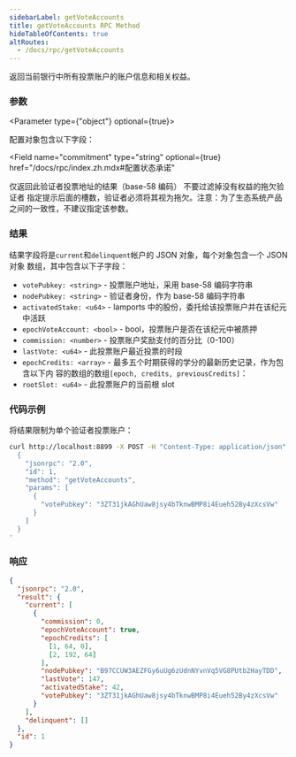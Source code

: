 ```yaml
---
sidebarLabel: getVoteAccounts
title: getVoteAccounts RPC Method
hideTableOfContents: true
altRoutes:
  - /docs/rpc/getVoteAccounts
---
```


返回当前银行中所有投票账户的账户信息和相关权益。

<DocSideBySide>

<DocLeftSide>

### 参数

<Parameter type={"object"} optional={true}>

配置对象包含以下字段：

<Field
  name="commitment"
  type="string"
  optional={true}
  href="/docs/rpc/index.zh.mdx#配置状态承诺"
></Field>

<Field name="votePubkey" type="string" optional={true}>
  仅返回此验证者投票地址的结果（base-58 编码）
</Field>

<Field name="keepUnstakedDelinquents" type="bool" optional={true}>
  不要过滤掉没有权益的拖欠验证者
</Field>

<Field name="delinquentSlotDistance" type="u64" optional={true}>
  指定提示后面的槽数，验证者必须将其视为拖欠。注意：为了生态系统产品之间的一致性，不建议指定该参数。
</Field>

</Parameter>

### 结果

结果字段将是`current`和`delinquent`帐户的 JSON 对象，每个对象包含一个 JSON 对象
数组，其中包含以下子字段：

- `votePubkey: <string>` - 投票账户地址，采用 base-58 编码字符串
- `nodePubkey: <string>` - 验证者身份，作为 base-58 编码字符串
- `activatedStake: <u64>` - lamports 中的股份，委托给该投票账户并在该纪元中活跃
- `epochVoteAccount: <bool>` - bool，投票账户是否在该纪元中被质押
- `commission: <number>` - 投票账户奖励支付的百分比（0-100）
- `lastVote: <u64>` - 此投票账户最近投票的时段
- `epochCredits: <array>` - 最多五个时期获得的学分的最新历史记录，作为包含以下内
  容的数组的数组`[epoch, credits, previousCredits]`：
- `rootSlot: <u64>` - 此投票账户的当前根 slot

</DocLeftSide>

<DocRightSide>

### 代码示例

将结果限制为单个验证者投票账户：

```bash
curl http://localhost:8899 -X POST -H "Content-Type: application/json" -d '
  {
    "jsonrpc": "2.0",
    "id": 1,
    "method": "getVoteAccounts",
    "params": [
      {
        "votePubkey": "3ZT31jkAGhUaw8jsy4bTknwBMP8i4Eueh52By4zXcsVw"
      }
    ]
  }
'
```

### 响应

```json
{
  "jsonrpc": "2.0",
  "result": {
    "current": [
      {
        "commission": 0,
        "epochVoteAccount": true,
        "epochCredits": [
          [1, 64, 0],
          [2, 192, 64]
        ],
        "nodePubkey": "B97CCUW3AEZFGy6uUg6zUdnNYvnVq5VG8PUtb2HayTDD",
        "lastVote": 147,
        "activatedStake": 42,
        "votePubkey": "3ZT31jkAGhUaw8jsy4bTknwBMP8i4Eueh52By4zXcsVw"
      }
    ],
    "delinquent": []
  },
  "id": 1
}
```

</DocRightSide>
</DocSideBySide>
